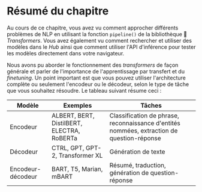 # Résumé du chapitre

Au cours de ce chapitre, vous avez vu comment approcher différents problèmes de NLP en utilisant la fonction `pipeline()` de la bibliothèque 🤗 *Transformers*. Vous avez également vu comment rechercher et utiliser des modèles dans le *Hub* ainsi que comment utiliser l'API d'inférence pour tester les modèles directement dans votre navigateur.

Nous avons pu aborder le fonctionnement des *transformers* de façon générale et parler de l'importance de l'apprentissage par transfert et du *finetuning*. Un point important est que vous pouvez utiliser l'architecture complète ou seulement l'encodeur ou le décodeur, selon le type de tâche que vous souhaitez résoudre. Le tableau suivant résume ceci :

| Modèle            | Exemples                                   | Tâches                                                                                       |
|-------------------|--------------------------------------------|----------------------------------------------------------------------------------------------|
| Encodeur          | ALBERT, BERT, DistilBERT, ELECTRA, RoBERTa | Classification de phrase, reconnaissance d'entités nommées, extraction de question-réponse |
| Décodeur          | CTRL, GPT, GPT-2, Transformer XL           | Génération de texte                                                                          |
| Encodeur-décodeur | BART, T5, Marian, mBART                    | Résumé, traduction, génération de question-réponse                                           |